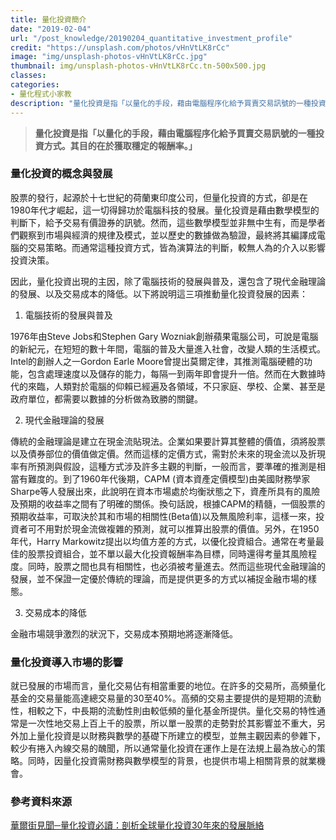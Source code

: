 ```yaml
---
title: 量化投資簡介
date: "2019-02-04"
url: "/post_knowledge/20190204_quantitative_investment_profile"
credit: "https://unsplash.com/photos/vHnVtLK8rCc"
image: "img/unsplash-photos-vHnVtLK8rCc.jpg"
thumbnail: img/unsplash-photos-vHnVtLK8rCc.tn-500x500.jpg
classes:
categories:
- 量化程式小家教
description: "量化投資是指「以量化的手段，藉由電腦程序化給予買賣交易訊號的一種投資方式。其目的在於獲取穩定的報酬率。股票的發行，起源於十七世紀的荷蘭東印度公司，但量化投資的方式，卻是在1980年代才崛起，這一切得歸功於電腦科技的發展。量化投資是藉由數學模型的判斷下，給予交易有價證券的訊號。然而，這些數學模型並非無中生有，而是學者們觀察到市場與經濟的規律及模式，並以歷史的數據做為驗證，最終將其編譯成電腦的交易策略。而通常這種投資方式，皆為演算法的判斷，較無人為的介入以影響投資決策。"
---
```


> **量化投資是指「以量化的手段，藉由電腦程序化給予買賣交易訊號的一種投資方式。其目的在於獲取穩定的報酬率。」**

### 量化投資的概念與發展

股票的發行，起源於十七世紀的荷蘭東印度公司，但量化投資的方式，卻是在1980年代才崛起，這一切得歸功於電腦科技的發展。量化投資是藉由數學模型的判斷下，給予交易有價證券的訊號。然而，這些數學模型並非無中生有，而是學者們觀察到市場與經濟的規律及模式，並以歷史的數據做為驗證，最終將其編譯成電腦的交易策略。而通常這種投資方式，皆為演算法的判斷，較無人為的介入以影響投資決策。

因此，量化投資出現的主因，除了電腦技術的發展與普及，還包含了現代金融理論的發展、以及交易成本的降低。以下將說明這三項推動量化投資發展的因素：

1. 電腦技術的發展與普及

1976年由Steve Jobs和Stephen Gary Wozniak創辦蘋果電腦公司，可說是電腦的新紀元，在短短的數十年間，電腦的普及大量進入社會，改變人類的生活模式。Intel的創辦人之一Gordon Earle Moore曾提出莫爾定律，其推測電腦硬體的功能，包含處理速度以及儲存的能力，每隔一到兩年即會提升一倍。然而在大數據時代的來臨，人類對於電腦的仰賴已經遍及各領域，不只家庭、學校、企業、甚至是政府單位，都需要以數據的分析做為致勝的關鍵。

2. 現代金融理論的發展

傳統的金融理論是建立在現金流貼現法。企業如果要計算其整體的價值，須將股票以及債券部位的價值做定價。然而這樣的定價方式，需對於未來的現金流以及折現率有所預測與假設，這種方式涉及許多主觀的判斷，一般而言，要準確的推測是相當有難度的。到了1960年代後期，CAPM (資本資產定價模型)由美國財務學家Sharpe等人發展出來，此說明在資本市場處於均衡狀態之下，資產所具有的風險及預期的收益率之間有了明確的關係。換句話說，根據CAPM的精髓，一個股票的預期收益率，可取決於其和市場的相關性(Beta值)以及無風險利率，這樣一來，投資者可不用對於現金流做複雜的預測，就可以推算出股票的價值。另外，在1950年代，Harry Markowitz提出以均值方差的方式，以優化投資組合。通常在考量最佳的股票投資組合，並不單以最大化投資報酬率為目標，同時還得考量其風險程度。同時，股票之間也具有相關性，也必須被考量進去。然而這些現代金融理論的發展，並不保證一定優於傳統的理論，而是提供更多的方式以補捉金融市場的樣態。

3. 交易成本的降低

金融市場競爭激烈的狀況下，交易成本預期地將逐漸降低。

  
### 量化投資導入市場的影響

就已發展的市場而言，量化交易佔有相當重要的地位。在許多的交易所，高頻量化基金的交易量能高達總交易量的30至40%。高頻的交易主要提供的是短期的流動性，相較之下，中長期的流動性則由較低頻的量化基金所提供。量化交易的特性通常是一次性地交易上百上千的股票，所以單一股票的走勢對於其影響並不重大，另外加上量化投資是以財務與數學的基礎下所建立的模型，並無主觀因素的參雜下，較少有捲入內線交易的醜聞，所以通常量化投資在運作上是在法規上最為放心的策略。同時，因量化投資需財務與數學模型的背景，也提供市場上相關背景的就業機會。
    

### 參考資料來源

[華爾街見聞─量化投資必讀：剖析全球量化投資30年來的發展脈絡](https://wallstreetcn.com/articles/250644)



